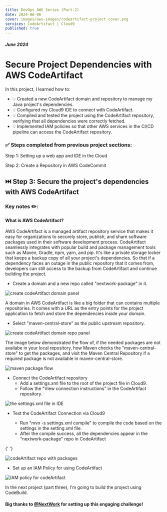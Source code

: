 ```yaml
---
title: DevOps AWS Series (Part-2)
date: 2024-06-06
cover: images/aws-images/codeartifact-project-cover.png
services: CodeArtifact | Cloud9
published: true
---
```


##### June 2024

# Secure Project Dependencies with AWS CodeArtifact

In this project, I learned how to:

-   💡 Created a new CodeArtifact domain and repository to manage my Java project's dependencies.
-   💡 Configured my Cloud9 IDE to connect with CodeArtifact.
-   💡 Compiled and tested the project using the CodeArtifact repository, verifying that all dependencies were correctly fetched.
-   💡 Implemented IAM policies so that other AWS services in the CI/CD pipeline can access the CodeArtifact repository.

### ✅ Steps completed from previous project sections:

Step 1: Setting up a web app and IDE in the Cloud

Step 2: Create a Repository in AWS CodeCommit

## ⏭️ Step 3: Secure the project's dependencies with AWS CodeArtifact

<HighlightBlock color="#f9e4ff">
    <h3>Key notes ✏️:</h3>
    <h4>What is AWS CodeArtifact?</h4>
    <p>
        AWS CodeArtifact is a managed artifact repository service that makes it
        easy for organizations to securely store, publish, and share software
        packages used in their software development process. CodeArtifact
        seamlessly integrates with popular build and package management tools
        such as Maven, Gradle, npm, yarn, and pip. It's like a private storage
        locker that keeps a backup copy of all your project's dependencies. So
        that if a dependency faces an outage in the public repository that it
        comes from, developers can still access to the backup from CodeArtifact
        and continue building the project.
    </p>
</HighlightBlock>

-   Create a domain and a new repo called "nextwork-package" in it.

<img
    src="/images/aws-images/devOps/create-domain.png"
    alt="create codeArtifact domain panel"
/>

A domain in AWS CodeArtifact is like a big folder that can contains multiple repositories. It comes with a URL as the entry points for the project application to fetch and store the dependencies inside your domain.

-   Select "maven-central-store" as the public upstream repository.

<img
    src="/images/aws-images/devOps/create-domain-repo.png"
    alt="create codeArtifact domain repo panel"
/>

The image below demonstrated the flow of, if the needed packages are not availabe in your local repository, how Maven checks the "maven-central-store" to get the packages, and visit the Maven Central Repository if a required package is not available in maven-central-store.

<img
    src="/images/aws-images/devOps/maven-package-flow.png"
    alt="maven package flow"
/>

-   Connect the CodeArtifact repository
    -   Add a settings.xml file to the root of the project file in Cloud9.
    -   Follow the "View connection instructions" in the CodeArtifact repository.

<img
    src="/images/aws-images/devOps/settings.png"
    alt="the settings.xml file in IDE"
/>

-   Test the CodeArtifact Connection via Cloud9

    -   Run "mvn -s settings.xml compile" to compile the code based on the settings in the setting.xml file.
    -   After the compile success, all the dependencies appear in the "nextwork-package" repo in CodeArtifact

{' '}

<img
    src="/images/aws-images/devOps/codeartifact-with-dependencies.png"
    alt="codeArtifact repo with packages"
/>

-   Set up an IAM Policy for using CodeArtifact

<img
    src="/images/aws-images/devOps/codeartifact-policy.png"
    alt="IAM policy for codeArtifact"
/>

In the next project (part three), I'm going to build the project using CodeBuild.

#### Big thanks to [@NextWork](https://www.nextwork.org/) for setting up this engaging challenge!
